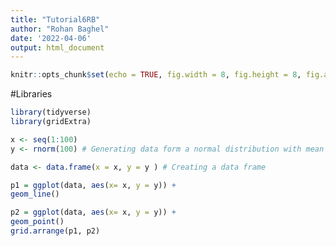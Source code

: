 ```yaml
---
title: "Tutorial6RB"
author: "Rohan Baghel"
date: '2022-04-06'
output: html_document
---
```


```r
knitr::opts_chunk$set(echo = TRUE, fig.width = 8, fig.height = 8, fig.alig = "center")
```

#Libraries
```r
library(tidyverse)
library(gridExtra)
```

```r
x <- seq(1:100)
y <- rnorm(100) # Generating data form a normal distribution with mean 0 and variance 1

data <- data.frame(x = x, y = y ) # Creating a data frame

p1 = ggplot(data, aes(x= x, y = y)) +
geom_line()

p2 = ggplot(data, aes(x= x, y = y)) +
geom_point()
grid.arrange(p1, p2)
```

